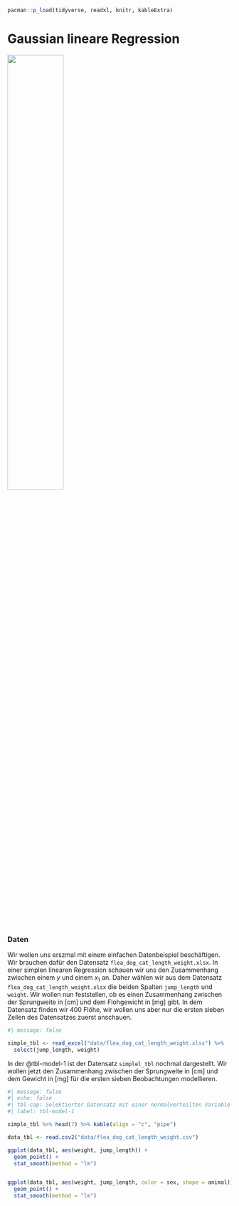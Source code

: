```r
pacman::p_load(tidyverse, readxl, knitr, kableExtra)
```

# Gaussian lineare Regression

![](images/caution.png){fig-align="center" width="50%"}

### Daten

Wir wollen uns erszmal mit einem einfachen Datenbeispiel beschäftigen. Wir brauchen dafür den Datensatz `flea_dog_cat_length_weight.xlsx`. In einer simplen linearen Regression schauen wir uns den Zusammenhang zwischen einem $y$ und einem $x_1$ an. Daher wählen wir aus dem Datensatz `flea_dog_cat_length_weight.xlsx` die beiden Spalten `jump_length` und `weight`. Wir wollen nun feststellen, ob es einen Zusammenhang zwischen der Sprungweite in \[cm\] und dem Flohgewicht in \[mg\] gibt. In dem Datensatz finden wir 400 Flöhe, wir wollen uns aber nur die ersten sieben Zeilen des Datensatzes zuerst anschauen.

```r
#| message: false

simple_tbl <- read_excel("data/flea_dog_cat_length_weight.xlsx") %>%
  select(jump_length, weight) 
```

In der @tbl-model-1 ist der Datensatz `simplel_tbl` nochmal dargestellt. Wir wollen jetzt den Zusammenhang zwischen der Sprungweite in \[cm\] und dem Gewicht in \[mg\] für die ersten sieben Beobachtungen modellieren.

```r
#| message: false
#| echo: false
#| tbl-cap: Selektierter Datensatz mit einer normalverteilten Variable `jump_length` und der normalverteilten Variable `weight`. Es werden die ersten sieben Zeilen des Datensatzes benutzt.
#| label: tbl-model-1

simple_tbl %>% head(7) %>% kable(align = "c", "pipe")
```

```r

data_tbl <- read.csv2("data/flea_dog_cat_length_weight.csv")

```

```r
ggplot(data_tbl, aes(weight, jump_length)) +
  geom_point() +
  stat_smooth(method = "lm")


ggplot(data_tbl, aes(weight, jump_length, color = sex, shape = animal)) +
  geom_point() +
  stat_smooth(method = "lm")
```
